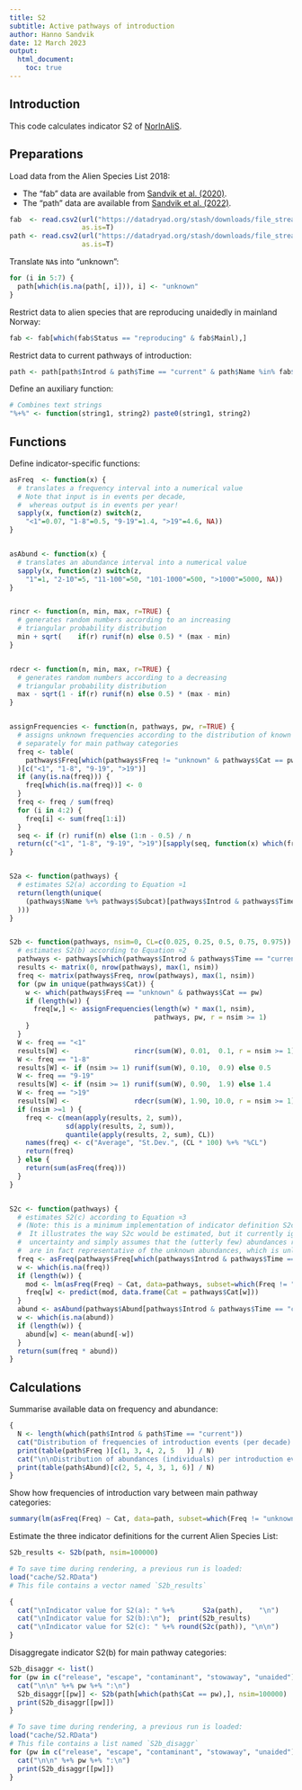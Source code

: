 ```yaml
---
title: S2
subtitle: Active pathways of introduction
author: Hanno Sandvik
date: 12 March 2023
output:
  html_document:
    toc: true
---
```


## Introduction
This code calculates indicator S2 of [NorInAliS](https://github.com/HannoSandvik/NorInAliS).


## Preparations
Load data from the Alien Species List 2018:

* The "fab"  data are available from [Sandvik et al. (2020)](https://doi.org/10.5061/dryad.8sf7m0cjc).
* The "path" data are available from [Sandvik et al. (2022)](https://doi.org/10.5061/dryad.4b8gthtg7).

```r
fab  <- read.csv2(url("https://datadryad.org/stash/downloads/file_stream/359484"),
                  as.is=T)
path <- read.csv2(url("https://datadryad.org/stash/downloads/file_stream/1823673"),
                  as.is=T)
```


Translate `NA`s into "unknown":
```r
for (i in 5:7) {
  path[which(is.na(path[, i])), i] <- "unknown"
}
```


Restrict data to alien species that are reproducing unaidedly in mainland Norway:
```r
fab <- fab[which(fab$Status == "reproducing" & fab$Mainl),]
```


Restrict data to current pathways of introduction:
```r
path <- path[path$Introd & path$Time == "current" & path$Name %in% fab$Name, ]
```


Define an auxiliary function:
```r
# Combines text strings
"%+%" <- function(string1, string2) paste0(string1, string2)
```


## Functions
Define indicator-specific functions:
```r
asFreq  <- function(x) {
  # translates a frequency interval into a numerical value
  # Note that input is in events per decade,
  #  whereas output is in events per year!
  sapply(x, function(z) switch(z,
    "<1"=0.07, "1-8"=0.5, "9-19"=1.4, ">19"=4.6, NA))
}


asAbund <- function(x) {
  # translates an abundance interval into a numerical value
  sapply(x, function(z) switch(z,
    "1"=1, "2-10"=5, "11-100"=50, "101-1000"=500, ">1000"=5000, NA))
}


rincr <- function(n, min, max, r=TRUE) {
  # generates random numbers according to an increasing
  # triangular probability distribution
  min + sqrt(    if(r) runif(n) else 0.5) * (max - min)
}


rdecr <- function(n, min, max, r=TRUE) {
  # generates random numbers according to a decreasing
  # triangular probability distribution
  max - sqrt(1 - if(r) runif(n) else 0.5) * (max - min)
}


assignFrequencies <- function(n, pathways, pw, r=TRUE) {
  # assigns unknown frequencies according to the distribution of known frequencies,
  # separately for main pathway categories
  freq <- table(
    pathways$Freq[which(pathways$Freq != "unknown" & pathways$Cat == pw)]
  )[c("<1", "1-8", "9-19", ">19")]
  if (any(is.na(freq))) {
    freq[which(is.na(freq))] <- 0
  }
  freq <- freq / sum(freq)
  for (i in 4:2) {
    freq[i] <- sum(freq[1:i])
  }
  seq <- if (r) runif(n) else (1:n - 0.5) / n
  return(c("<1", "1-8", "9-19", ">19")[sapply(seq, function(x) which(freq > x)[1])])
}


S2a <- function(pathways) {
  # estimates S2(a) according to Equation ¤1
  return(length(unique(
    (pathways$Name %+% pathways$Subcat)[pathways$Introd & pathways$Time == "current"]
  )))
}


S2b <- function(pathways, nsim=0, CL=c(0.025, 0.25, 0.5, 0.75, 0.975)) {
  # estimates S2(b) according to Equation ¤2
  pathways <- pathways[which(pathways$Introd & pathways$Time == "current"),]
  results <- matrix(0, nrow(pathways), max(1, nsim))
  freq <- matrix(pathways$Freq, nrow(pathways), max(1, nsim))
  for (pw in unique(pathways$Cat)) {
    w <- which(pathways$Freq == "unknown" & pathways$Cat == pw)
    if (length(w)) {
      freq[w,] <- assignFrequencies(length(w) * max(1, nsim),
                                    pathways, pw, r = nsim >= 1)
    }
  }
  W <- freq == "<1"
  results[W] <-                rincr(sum(W), 0.01,  0.1, r = nsim >= 1)
  W <- freq == "1-8"
  results[W] <- if (nsim >= 1) runif(sum(W), 0.10,  0.9) else 0.5
  W <- freq == "9-19"
  results[W] <- if (nsim >= 1) runif(sum(W), 0.90,  1.9) else 1.4
  W <- freq == ">19"
  results[W] <-                rdecr(sum(W), 1.90, 10.0, r = nsim >= 1)
  if (nsim >=1 ) {
    freq <- c(mean(apply(results, 2, sum)),
              sd(apply(results, 2, sum)),
              quantile(apply(results, 2, sum), CL))
    names(freq) <- c("Average", "St.Dev.", (CL * 100) %+% "%CL")
    return(freq)
  } else {
    return(sum(asFreq(freq)))
  }
}


S2c <- function(pathways) {
  # estimates S2(c) according to Equation ¤3
  # (Note: this is a minimum implementation of indicator definition S2c!
  #  It illustrates the way S2c would be estimated, but it currently ignores
  #  uncertainty and simply assumes that the (utterly few) abundances reported
  #  are in fact representative of the unknown abundances, which is unlikely.)
  freq <- asFreq(pathways$Freq[which(pathways$Introd & pathways$Time == "current")])
  w <- which(is.na(freq))
  if (length(w)) {
    mod <- lm(asFreq(Freq) ~ Cat, data=pathways, subset=which(Freq != "unknown"))
    freq[w] <- predict(mod, data.frame(Cat = pathways$Cat[w]))
  }
  abund <- asAbund(pathways$Abund[pathways$Introd & pathways$Time == "current"])
  w <- which(is.na(abund))
  if (length(w)) {
    abund[w] <- mean(abund[-w])
  }
  return(sum(freq * abund))
}
```


## Calculations
Summarise available data on frequency and abundance:
```r
{
  N <- length(which(path$Introd & path$Time == "current"))
  cat("Distribution of frequencies of introduction events (per decade):\n")
  print(table(path$Freq )[c(1, 3, 4, 2, 5   )] / N)
  cat("\n\nDistribution of abundances (individuals) per introduction event:\n")
  print(table(path$Abund)[c(2, 5, 4, 3, 1, 6)] / N)
}
```


Show how frequencies of introduction vary between main pathway categories:
```r
summary(lm(asFreq(Freq) ~ Cat, data=path, subset=which(Freq != "unknown")))
```


Estimate the three indicator definitions for the current Alien Species List:
```r
S2b_results <- S2b(path, nsim=100000)
```

```r
# To save time during rendering, a previous run is loaded:
load("cache/S2.RData")
# This file contains a vector named `S2b_results`
```

``` r
{
  cat("\nIndicator value for S2(a): " %+%       S2a(path),    "\n")
  cat("\nIndicator value for S2(b):\n");  print(S2b_results)
  cat("\nIndicator value for S2(c): " %+% round(S2c(path)), "\n\n")
}
```


Disaggregate indicator S2(b) for main pathway categories:
```r
S2b_disaggr <- list()
for (pw in c("release", "escape", "contaminant", "stowaway", "unaided")) {
  cat("\n\n" %+% pw %+% ":\n")
  S2b_disaggr[[pw]] <- S2b(path[which(path$Cat == pw),], nsim=100000)
  print(S2b_disaggr[[pw]])
}
```

```r
# To save time during rendering, a previous run is loaded:
load("cache/S2.RData")
# This file contains a list named `S2b_disaggr`
for (pw in c("release", "escape", "contaminant", "stowaway", "unaided")) {
  cat("\n\n" %+% pw %+% ":\n")
  print(S2b_disaggr[[pw]])
}
```

